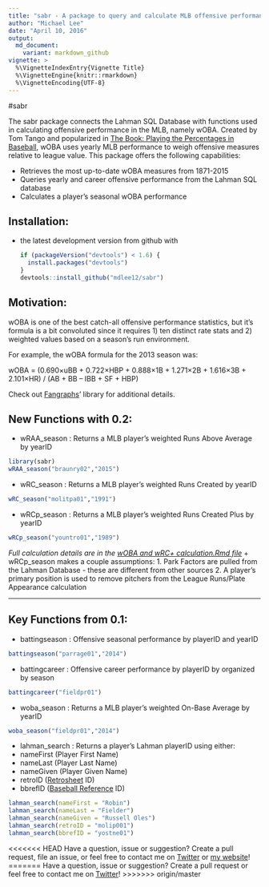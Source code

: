 ```yaml
---
title: "sabr - A package to query and calculate MLB offensive performance statistics"
author: "Michael Lee"
date: "April 10, 2016"
output:
  md_document:
    variant: markdown_github
vignette: >
  %\VignetteIndexEntry{Vignette Title}
  %\VignetteEngine{knitr::rmarkdown}
  %\VignetteEncoding{UTF-8}
---
```

#sabr

The sabr package connects the Lahman SQL Database with functions used in calculating offensive performance in the MLB, namely wOBA. Created by Tom Tango and popularized in [The Book: Playing the Percentages in Baseball](http://www.insidethebook.com/woba.shtml), wOBA uses yearly MLB performance to weigh offensive measures relative to league value. This package offers the following capabilities:

- Retrieves the most up-to-date wOBA measures from 1871-2015
- Queries yearly and career offensive performance from the Lahman SQL database
- Calculates a player's seasonal wOBA performance

## Installation:

* the latest development version from github with

    ```R
    if (packageVersion("devtools") < 1.6) {
      install.packages("devtools")
    }
    devtools::install_github("mdlee12/sabr")
    ```

## Motivation:

wOBA is one of the best catch-all offensive performance statistics, but it's formula is a bit convoluted since it requires 1) ten distinct rate stats and 2) weighted values based on a season's run environment. 

For example, the wOBA formula for the 2013 season was:

wOBA = (0.690×uBB + 0.722×HBP + 0.888×1B + 1.271×2B + 1.616×3B +
2.101×HR) / (AB + BB – IBB + SF + HBP)

Check out [Fangraphs](http://www.fangraphs.com/library/offense/woba/)' library for additional details.

## New Functions with 0.2:

* wRAA_season : Returns a MLB player's weighted Runs Above Average by yearID
```r
library(sabr)
wRAA_season("braunry02","2015")
```

* wRC_season : Returns a MLB player's weighted Runs Created by yearID
```r
wRC_season("molitpa01","1991")
```

* wRCp_season : Returns a MLB player's weighted Runs Created Plus by yearID
```r
wRCp_season("yountro01","1989")
```
*Full calculation details are in the [wOBA and wRC+ calculation.Rmd file](https://github.com/mdlee12/sabr/vignettes/wOBA and wRC+ calculation.Rmd)*
 + wRCp_season makes a couple assumptions:
  1. Park Factors are pulled from the Lahman Database - these are different from other sources
  2. A player's primary position is used to remove pitchers from the League Runs/Plate Appearance calculation

******

## Key Functions from 0.1:

* battingseason : Offensive seasonal performance by playerID and yearID
```r
battingseason("parrage01","2014")
```

* battingcareer : Offensive career performance by playerID by organized by season
```r
battingcareer("fieldpr01")
```

* woba_season : Returns a MLB player's weighted On-Base Average by yearID
```r
woba_season("fieldpr01","2014")
```


* lahman_search : Returns a player's Lahman playerID using either:
 + nameFirst (Player First Name)
 + nameLast (Player Last Name)
 + nameGiven (Player Given Name)
 + retroID ([Retrosheet](http://www.retrosheet.org/retroID.htm) ID)
 + bbrefID ([Baseball Reference](http://www.baseball-reference.com/players/) ID)
```r
lahman_search(nameFirst = "Robin")
lahman_search(nameLast = "Fielder")
lahman_search(nameGiven = "Russell Oles")
lahman_search(retroID = "molip001")
lahman_search(bbrefID = "yostne01")
```

<<<<<<< HEAD
Have a question, issue or suggestion? Create a pull request, file an issue, or feel free to contact me on [Twitter](https://twitter.com/mikeleeco) or [my website](http://mikelee.co/)!
=======
Have a question, issue or suggestion? Create a pull request or feel free to contact me on [Twitter](https://twitter.com/mikeleeco)!
>>>>>>> origin/master
